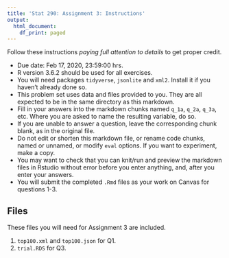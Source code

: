 ```yaml
---
title: 'Stat 290: Assignment 3: Instructions'
output:
  html_document:
    df_print: paged
---
```


Follow these instructions _paying full attention to details_ to get
proper credit.

- Due date: Feb 17, 2020, 23:59:00 hrs.
- R version 3.6.2 should be used for all exercises.
- You will need packages `tidyverse`, `jsonlite` and `xml2`. Install
  it if you haven't already done so.
- This problem set uses data and files provided to you. They are all
  expected to be in the same directory as this markdown.
- Fill in your answers into the markdown chunks named `q_1a`, `q_2a`,
  `q_3a`, etc. Where you are asked to name the resulting variable, do
  so.
- If you are unable to answer a question, leave the corresponding
  chunk blank, as in the original file.
- Do not edit or shorten this markdown file, or rename code chunks,
  named or unnamed, or modify `eval` options. If you want to
  experiment, make a copy.
- You may want to check that you can knit/run and preview the markdown
  files in Rstudio without error before you enter anything, and, after
  you enter your answers.
- You will submit the completed `.Rmd` files as your work on Canvas
  for questions 1-3.

## Files

These files you will need for Assignment 3 are included.

1. `top100.xml` and `top100.json` for Q1.
2. `trial.RDS` for Q3.

